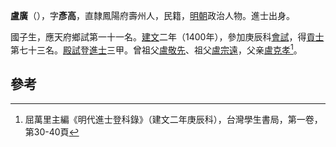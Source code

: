 {{about|明朝政治人物|南北朝政治人物|卢广 (南朝)|中国纪实摄影师|卢广 (摄影师)}}

'''盧廣'''（{{bd|1372年||？}}），字'''彥高'''，直隸鳳陽府壽州人，民籍，[[明朝|明朝]]政治人物。進士出身。

國子生，應天府鄉試第一十一名。[[建文|建文]]二年（1400年），參加庚辰科[[會試|會試]]，得[[貢士|貢士]]第七十三名。[[殿試|殿試]]登[[進士|進士]]三甲。曾祖父[[盧敬先|盧敬先]]、祖父[[盧宗遠|盧宗遠]]，父亲[[盧克孝|盧克孝]]<ref>屈萬里主編《明代進士登科錄》（建文二年庚辰科），台灣學生書局，第一卷，第30-40頁</ref>。

==參考==
{{reflist}}
{{明朝人物小作品}}
{{建文二年庚辰科殿試金榜}}